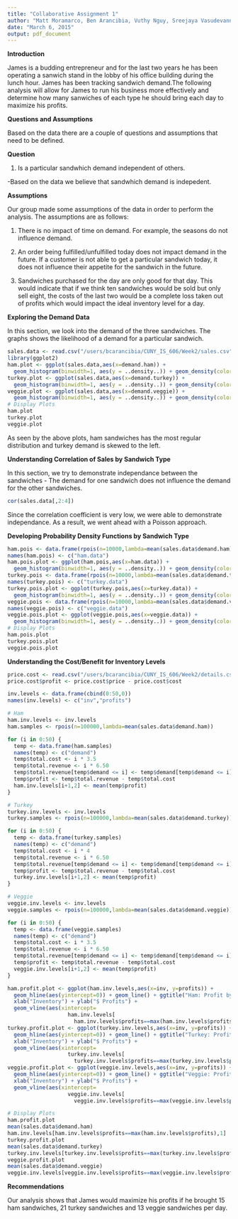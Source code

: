 ```yaml
---
title: "Collaborative Assignment 1"
author: "Matt Moramarco, Ben Arancibia, Vuthy Nguy, Sreejaya Vasudevannair"
date: "March 6, 2015"
output: pdf_document
---
```

__**Introduction**__

James is a budding entrepreneur and for the last two years he has been operating a sanwich stand in the lobby of his office building during the lunch hour. James has been tracking sandwich demand.The following analysis will allow for James to run his business more effectively and determine how many sanwiches of each type he should bring each day to maximize his profits.


__**Questions and Assumptions**__

Based on the data there are a couple of questions and assumptions that need to be defined.

**Question**

1) Is a particular sandwhich demand independent of others.

-Based on the data we believe that sandwhich demand is indepedent.


**Assumptions**

Our group made some assumptions of the data in order to perform the analysis. The assumptions are as follows:

1) There is no impact of time on demand. For example, the seasons do not influence demand.

2) An order being fulfilled/unfulfilled today does not impact demand in the future. If a customer is not able to get a particular sandwich today, it does not influence their appetite for the sandwich in the future.

3) Sandwiches purchased for the day are only good for that day. This would indicate that if we think ten sandwiches would be sold but only sell eight, the costs of the last two would be a complete loss taken out of profits which would impact the ideal inventory level for a day.


__**Exploring the Demand Data**__

In this section, we look into the demand of the three sandwiches. The graphs shows the likelihood of a demand for a particular sandwich.


```r
sales.data <- read.csv("/users/bcarancibia/CUNY_IS_606/Week2/sales.csv")
library(ggplot2)
ham.plot <- ggplot(sales.data,aes(x=demand.ham)) + 
  geom_histogram(binwidth=1, aes(y = ..density..)) + geom_density(color="red")
turkey.plot <- ggplot(sales.data,aes(x=demand.turkey)) + 
  geom_histogram(binwidth=1, aes(y = ..density..)) + geom_density(color="red")
veggie.plot <- ggplot(sales.data,aes(x=demand.veggie)) + 
  geom_histogram(binwidth=1, aes(y = ..density..)) + geom_density(color="red")
# Display Plots
ham.plot
turkey.plot
veggie.plot
```

As seen by the above plots, ham sandwiches has the most regular distribution and turkey demand is skewed to the left.

__**Understanding Correlation of Sales by Sandwich Type**__

In this section, we try to demonstrate independance between the sandwiches - The demand for one sandwich does not influence the demand for the other sandwiches.


```r
cor(sales.data[,2:4])
```


Since the correlation coefficient is very low, we were able to demonstrate independance. As a result, we went ahead with a Poisson approach.


__**Developing Probability Density Functions by Sandwich Type**__

```r
ham.pois <- data.frame(rpois(n=10000,lambda=mean(sales.data$demand.ham)))
names(ham.pois) <- c("ham.data")
ham.pois.plot <- ggplot(ham.pois,aes(x=ham.data)) + 
  geom_histogram(binwidth=1, aes(y = ..density..)) + geom_density(color="red")
turkey.pois <- data.frame(rpois(n=10000,lambda=mean(sales.data$demand.turkey)))
names(turkey.pois) <- c("turkey.data")
turkey.pois.plot <- ggplot(turkey.pois,aes(x=turkey.data)) + 
  geom_histogram(binwidth=1, aes(y = ..density..)) + geom_density(color="red")
veggie.pois <- data.frame(rpois(n=10000,lambda=mean(sales.data$demand.veggie)))
names(veggie.pois) <- c("veggie.data")
veggie.pois.plot <- ggplot(veggie.pois,aes(x=veggie.data)) + 
  geom_histogram(binwidth=1, aes(y = ..density..)) + geom_density(color="red")
# Display Plots
ham.pois.plot
turkey.pois.plot
veggie.pois.plot
```

__**Understanding the Cost/Benefit for Inventory Levels**__

```r
price.cost <- read.csv("/users/bcarancibia/CUNY_IS_606/Week2/details.csv")
price.cost$profit <- price.cost$price - price.cost$cost

inv.levels <- data.frame(cbind(0:50,0))
names(inv.levels) <- c("inv","profits")

# Ham
ham.inv.levels <- inv.levels
ham.samples <- rpois(n=100000,lambda=mean(sales.data$demand.ham))

for (i in 0:50) {
  temp <- data.frame(ham.samples)
  names(temp) <- c("demand")
  temp$total.cost <- i * 3.5
  temp$total.revenue <- i * 6.50
  temp$total.revenue[temp$demand <= i] <- temp$demand[temp$demand <= i] * 6.50
  temp$profit <- temp$total.revenue - temp$total.cost
  ham.inv.levels[i+1,2] <- mean(temp$profit)
}

# Turkey
turkey.inv.levels <- inv.levels
turkey.samples <- rpois(n=100000,lambda=mean(sales.data$demand.turkey))

for (i in 0:50) {
  temp <- data.frame(turkey.samples)
  names(temp) <- c("demand")
  temp$total.cost <- i * 4
  temp$total.revenue <- i * 6.50
  temp$total.revenue[temp$demand <= i] <- temp$demand[temp$demand <= i] * 6.50
  temp$profit <- temp$total.revenue - temp$total.cost
  turkey.inv.levels[i+1,2] <- mean(temp$profit)
}

# Veggie
veggie.inv.levels <- inv.levels
veggie.samples <- rpois(n=100000,lambda=mean(sales.data$demand.veggie))

for (i in 0:50) {
  temp <- data.frame(veggie.samples)
  names(temp) <- c("demand")
  temp$total.cost <- i * 3.5
  temp$total.revenue <- i * 6.50
  temp$total.revenue[temp$demand <= i] <- temp$demand[temp$demand <= i] * 6.50
  temp$profit <- temp$total.revenue - temp$total.cost
  veggie.inv.levels[i+1,2] <- mean(temp$profit)
}

ham.profit.plot <- ggplot(ham.inv.levels,aes(x=inv, y=profits)) + 
  geom_hline(aes(yintercept=0)) + geom_line() + ggtitle("Ham: Profit by Inventory Level") + 
  xlab("Inventory") + ylab("$ Profits") + 
  geom_vline(aes(xintercept=
                   ham.inv.levels[
                     ham.inv.levels$profits==max(ham.inv.levels$profits),1]))
turkey.profit.plot <- ggplot(turkey.inv.levels,aes(x=inv, y=profits)) + 
  geom_hline(aes(yintercept=0)) + geom_line() + ggtitle("Turkey: Profit by Inventory Level") + 
  xlab("Inventory") + ylab("$ Profits") +
  geom_vline(aes(xintercept=
                   turkey.inv.levels[
                     turkey.inv.levels$profits==max(turkey.inv.levels$profits),1]))
veggie.profit.plot <- ggplot(veggie.inv.levels,aes(x=inv, y=profits)) + 
  geom_hline(aes(yintercept=0)) + geom_line() + ggtitle("Veggie: Profit by Inventory Level") + 
  xlab("Inventory") + ylab("$ Profits") +
  geom_vline(aes(xintercept=
                   veggie.inv.levels[
                     veggie.inv.levels$profits==max(veggie.inv.levels$profits),1]))

# Display Plots
ham.profit.plot
mean(sales.data$demand.ham)
ham.inv.levels[ham.inv.levels$profits==max(ham.inv.levels$profits),1]
turkey.profit.plot
mean(sales.data$demand.turkey)
turkey.inv.levels[turkey.inv.levels$profits==max(turkey.inv.levels$profits),1]
veggie.profit.plot
mean(sales.data$demand.veggie)
veggie.inv.levels[veggie.inv.levels$profits==max(veggie.inv.levels$profits),1]
```


__**Recommendations**__

Our analysis shows that James would maximize his profits if he brought 15 ham sandwiches, 21 turkey sandwiches and 13 veggie sandwiches per day.
